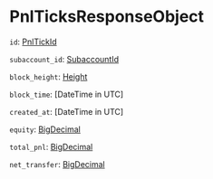 # PnlTicksResponseObject

`id`: [PnlTickId]

`subaccount_id`: [SubaccountId]

`block_height`: [Height]

`block_time`: [DateTime in UTC]

`created_at`: [DateTime in UTC]

`equity`: [BigDecimal]

`total_pnl`: [BigDecimal]

`net_transfer`: [BigDecimal]

[PnlTickId]: /types/pnl_tick_id
[SubaccountId]: /types/subaccount_id
[Height]: /types/height
[BigDecimal]: /types/big_decimal
